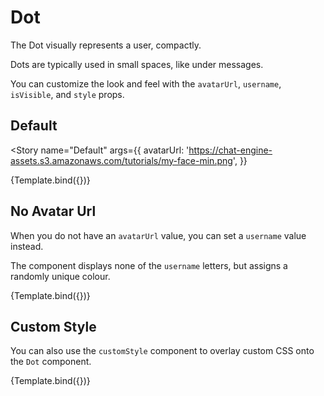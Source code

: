 

<Meta title="Components/Dot" component={Dot} />


# Dot

The Dot visually represents a user, compactly.

Dots are typically used in small spaces, like under messages.

You can customize the look and feel with the `avatarUrl`, `username`, `isVisible`, and `style` props.

## Default

<Story
  name="Default"
  args={{
    avatarUrl:
      'https://chat-engine-assets.s3.amazonaws.com/tutorials/my-face-min.png',
  }}
>
  {Template.bind({})}
</Story>

<ArgsTable story="Default" />

## No Avatar Url

When you do not have an `avatarUrl` value, you can set a `username` value instead.

The component displays none of the `username` letters, but assigns a randomly unique colour.

<Canvas>
  <Story name="No Avatar Url" args={{ username: 'Dylan' }}>
    {Template.bind({})}
  </Story>
</Canvas>

## Custom Style

You can also use the `customStyle` component to overlay custom CSS onto the `Dot` component.

<Canvas>
  <Story
    name="Custom Style"
    args={{
      avatarUrl:
        'https://chat-engine-assets.s3.amazonaws.com/tutorials/my-face-min.png',
      customStyle: {
        dot: {
          width: '24px',
          height: '24px',
          backgroundSize: '24px',
          borderRadius: '4px',
        },
      },
    }}
  >
    {Template.bind({})}
  </Story>
</Canvas>
